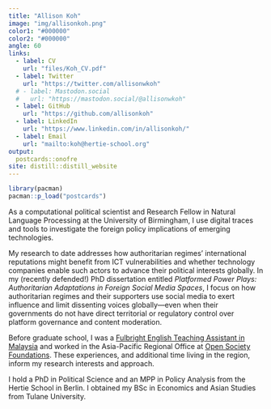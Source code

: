 ```yaml
---
title: "Allison Koh"
image: "img/allisonkoh.png"
color1: "#000000"
color2: "#000000"
angle: 60
links:
  - label: CV
    url: "files/Koh_CV.pdf"
  - label: Twitter
    url: "https://twitter.com/allisonwkoh"
  # - label: Mastodon.social
  #   url: "https://mastodon.social/@allisonwkoh"
  - label: GitHub
    url: "https://github.com/allisonkoh"
  - label: LinkedIn
    url: "https://www.linkedin.com/in/allisonkoh/"
  - label: Email
    url: "mailto:koh@hertie-school.org"
output:
  postcards::onofre
site: distill::distill_website
---
```


```r
library(pacman)
pacman::p_load("postcards")
```


<!-- ## Hello! -->

As a computational political scientist and Research Fellow in Natural Language Processing at the University of Birmingham, I use digital traces and tools to investigate the foreign policy implications of emerging technologies. 

My research to date addresses how authoritarian regimes' international reputations might benefit from ICT vulnerabilities and whether technology companies enable such actors to advance their political interests globally. In my (recently defended!) PhD dissertation entitled _Platformed Power Plays: Authoritarian Adaptations in Foreign Social Media Spaces_, I focus on how authoritarian regimes and their supporters use social media to exert influence and limit dissenting voices globally---even when their governments do not have direct territorial or regulatory control over platform governance and content moderation. 

Before graduate school, I was a [Fulbright English Teaching Assistant in Malaysia](https://fulbrightmalaysiaeta.wordpress.com/) and worked in the Asia-Pacific Regional Office at [Open Society Foundations](https://www.opensocietyfoundations.org/what-we-do/regions/asia-pacific). These experiences, and additional time living in the region, inform my research interests and approach. 

I hold a PhD in Political Science and an MPP in Policy Analysis from the Hertie School in Berlin. I obtained my BSc in Economics and Asian Studies from Tulane University.
